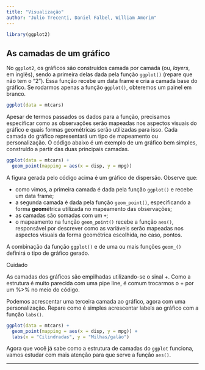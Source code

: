 ```yaml
---
title: "Visualização"
author: "Julio Trecenti, Daniel Falbel, William Amorim"
---
```


```r
library(ggplot2)
```

## As camadas de um gráfico

No `ggplot2`, os gráficos são construídos camada por camada (ou, *layers*, em inglês), sendo a primeira delas dada pela função `ggplot()` (repare que não tem o "2"). Essa função recebe um data frame e cria a camada base do gráfico. Se rodarmos apenas a função `ggplot()`, obteremos um painel em branco.

```r
ggplot(data = mtcars)
```

Apesar de termos passados os dados para a função, precisamos especificar como as observações serão mapeadas nos aspectos visuais do gráfico e quais formas geométricas serão utilizadas para isso. Cada camada do gráfico representará um tipo de mapeamento ou personalização. O código abaixo é um exemplo de um gráfico bem simples, construído a partir das duas principais camadas. 

```r
ggplot(data = mtcars) + 
  geom_point(mapping = aes(x = disp, y = mpg))
```

A figura gerada pelo código acima é um gráfico de dispersão. Observe que:

- como vimos, a primeira camada é dada pela função `ggplot()` e recebe um data frame;
- a segunda camada é dada pela função `geom_point()`, especificando a forma **geom**étrica utilizada no mapeamento das observações;
- as camadas são somadas com um `+`;
- o mapeamento na função `geom_point()` recebe a função `aes()`, responsável por descrever como as variáveis serão mapeadas nos aspectos visuais da forma geométrica escolhida, no caso, pontos.

A combinação da função `ggplot()` e de uma ou mais funções `geom_()` definirá o tipo de gráfico gerado.

<div class='admonition note'>
<p class='admonition-title'>
Cuidado
</p>
<p>
As camadas dos gráficos são empilhadas utilizando-se o sinal +. Como a estrutura é muito parecida com uma pipe line, é comum trocarmos o + por um %>% no meio do código.
</p>
</div>

Podemos acrescentar uma terceira camada ao gráfico, agora com uma personalização. Repare como é simples acrescentar labels ao gráfico com a função `labs()`.

```r
ggplot(data = mtcars) + 
  geom_point(mapping = aes(x = disp, y = mpg)) +
  labs(x = "Cilindradas", y = "Milhas/galão")
```

Agora que você já sabe como a estrutura de camadas do `ggplot` funciona, vamos estudar com mais atenção para que serve a função `aes()`.

--------------------------------------------------------------------------------


